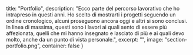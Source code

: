   title: "Portfolio",
  description: "Ecco parte del percorso lavorativo che ho intrapreso in questi anni. Ho scelto di mostrarti i progetti seguendo un ordine cronologico, alcuni proseguono ancora oggi e altri si sono conclusi. In linea di massima, questi sono i lavori ai quali sento di essere più affezionata, quelli che mi hanno insegnato e lasciato di più e ai quali devo molto, anche da un punto di vista personale.",
  excerpt: "",
  image: "section-portfolio.png",
  container: false
}

<portfolio />
